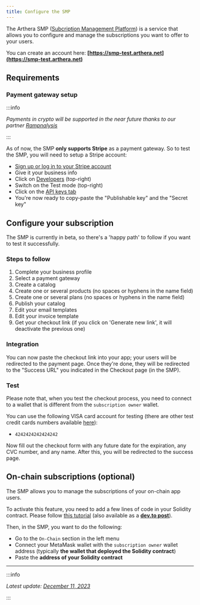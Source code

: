 ```yaml
---
title: Configure the SMP
---
```


The Arthera SMP ([Subcription Management Platform](../../smp/intro)) is a service that allows you to configure and manage the subscriptions you want to offer to your users.

You can create an account here: **[https://smp-test.arthera.net](https://smp-test.arthera.net)**

## Requirements

### Payment gateway setup

:::info

_Payments in crypto will be supported in the near future thanks to our partner [Rampnalysis](https://www.rampnalysis.com/)_

:::

As of now, the SMP **only supports Stripe** as a payment gateway. So to test the SMP, you will need to setup a Stripe account:

- [Sign up or log in to your Stripe account](https://dashboard.stripe.com/login)
- Give it your business info
- Click on [Developers](https://dashboard.stripe.com/test/developers) (top-right)
- Switch on the Test mode (top-right)
- Click on the [API keys tab](https://dashboard.stripe.com/test/apikeys)
- You're now ready to copy-paste the "Publishable key" and the "Secret key"

## Configure your subscription

The SMP is currently in beta, so there's a 'happy path' to follow if you want to test it successfully.

### Steps to follow

1. Complete your business profile
2. Select a payment gateway
3. Create a catalog
4. Create one or several products (no spaces or hyphens in the name field)
5. Create one or several plans (no spaces or hyphens in the name field)
6. Publish your catalog
7. Edit your email templates
8. Edit your invoice template
9. Get your checkout link (if you click on 'Generate new link', it will deactivate the previous one)

### Integration

You can now paste the checkout link into your app; your users will be redirected to the payment page. Once they're done, they will be redirected to the "Success URL" you indicated in the Checkout page (in the SMP).

### Test

Please note that, when you test the checkout process, you need to connect to a wallet that is different from the `subscription owner` wallet.

You can use the following VISA card account for testing (there are other test credit cards numbers available [here](https://stripe.com/docs/testing?testing-method=card-numbers#visa)):

- `4242424242424242`

Now fill out the checkout form with any future date for the expiration, any CVC number, and any name. After this, you will be redirected to the success page.

## On-chain subscriptions (optional)

The SMP allows you to manage the subscriptions of your on-chain app users.

To activate this feature, you need to add a few lines of code in your Solidity contract. Please follow [this tutorial](./use-subscriptions) (also available as a **[dev.to post](https://dev.to/julienbrg/how-to-add-arthera-subscriptions-to-your-solidity-contracts-43do)**).

Then, in the SMP, you want to do the following:

- Go to the `On-Chain` section in the left menu
- Connect your MetaMask wallet with the `subscription owner` wallet address (typically **the wallet that deployed the Solidity contract**)
- Paste the **address of your Solidity contract**

---

:::info

_Latest update: [December 11, 2023](https://github.com/artheranet/arthera-docs)_

:::
